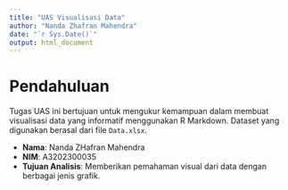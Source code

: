 ```yaml
---
title: "UAS Visualisasi Data"
author: "Nanda Zhafran Mahendra"
date: "`r Sys.Date()`"
output: html_document
---
```


# Pendahuluan

Tugas UAS ini bertujuan untuk mengukur kemampuan dalam membuat visualisasi data yang informatif menggunakan R Markdown. Dataset yang digunakan berasal dari file `Data.xlsx`.

- **Nama**: Nanda ZHafran Mahendra
- **NIM**:  A3202300035
- **Tujuan Analisis**: Memberikan pemahaman visual dari data dengan berbagai jenis grafik.